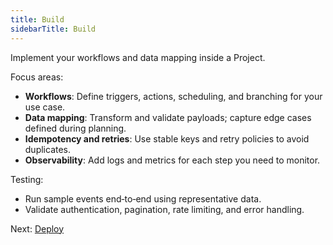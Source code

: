 ```yaml
---
title: Build
sidebarTitle: Build
---
```


Implement your workflows and data mapping inside a Project.

Focus areas:

- **Workflows**: Define triggers, actions, scheduling, and branching for your use case.
- **Data mapping**: Transform and validate payloads; capture edge cases defined during planning.
- **Idempotency and retries**: Use stable keys and retry policies to avoid duplicates.
- **Observability**: Add logs and metrics for each step you need to monitor.

Testing:

- Run sample events end‑to‑end using representative data.
- Validate authentication, pagination, rate limiting, and error handling.

Next: [Deploy](./deploy)


